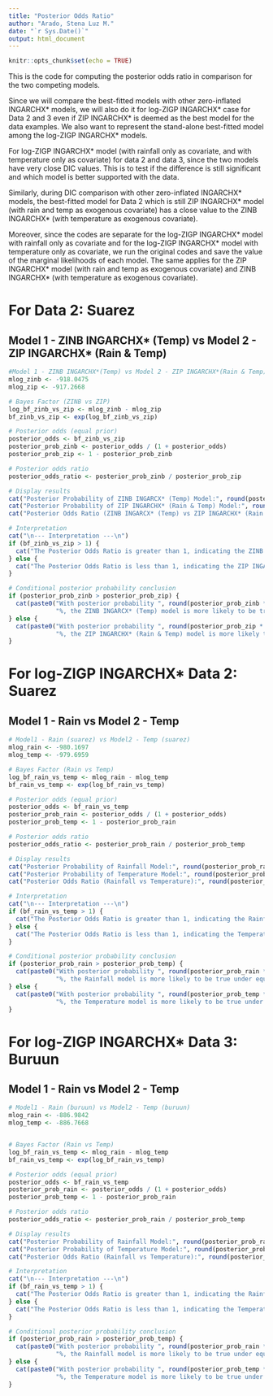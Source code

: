 ---
title: "Posterior Odds Ratio"
author: "Arado, Stena Luz M."
date: "`r Sys.Date()`"
output: html_document
---

```{r setup, include=FALSE}
knitr::opts_chunk$set(echo = TRUE)
```

This is the code for computing the posterior odds ratio in comparison for the two competing models. 

Since we will compare the best-fitted models with other zero-inflated INGARCHX* models, we will also do it for log-ZIGP INGARCHX* case for Data 2 and 3 even if ZIP INGARCHX* is deemed as the best model for the data examples. We also want to represent the stand-alone best-fitted model among the log-ZIGP INGARCHX* models. 

For log-ZIGP INGARCHX* model (with rainfall only as covariate, and with temperature only as covariate) for data 2 and data 3, since the two models have very close DIC values. This is to test if the difference is still significant and which model is better supported with the data. 

Similarly, during DIC comparison with other zero-inflated INGARCHX* models, the best-fitted model for Data 2 which is still ZIP INGARCHX* model (with rain and temp as exogenous covariate) has a close value to the ZINB INGARCHX* (with temperature as exogenous covariate).

Moreover, since the codes are separate for the log-ZIGP INGARCHX* model with rainfall only as covariate and for the log-ZIGP INGARCHX* model with temperature only as covariate, we run the original codes and save the value of the marginal likelihoods of each model. The same applies for the ZIP INGARCHX* model (with rain and temp as exogenous covariate) and ZINB INGARCHX* (with temperature as exogenous covariate).




# For Data 2: Suarez
## Model 1 - ZINB INGARCHX* (Temp) vs Model 2 - ZIP INGARCHX* (Rain & Temp)

```{r}
#Model 1 - ZINB INGARCHX*(Temp) vs Model 2 - ZIP INGARCHX*(Rain & Temp)
mlog_zinb <- -918.0475
mlog_zip <- -917.2668

# Bayes Factor (ZINB vs ZIP)
log_bf_zinb_vs_zip <- mlog_zinb - mlog_zip
bf_zinb_vs_zip <- exp(log_bf_zinb_vs_zip)

# Posterior odds (equal prior)
posterior_odds <- bf_zinb_vs_zip
posterior_prob_zinb <- posterior_odds / (1 + posterior_odds)
posterior_prob_zip <- 1 - posterior_prob_zinb

# Posterior odds ratio
posterior_odds_ratio <- posterior_prob_zinb / posterior_prob_zip

# Display results
cat("Posterior Probability of ZINB INGARCX* (Temp) Model:", round(posterior_prob_zinb, 4), "\n")
cat("Posterior Probability of ZIP INGARCHX* (Rain & Temp) Model:", round(posterior_prob_zip, 4), "\n")
cat("Posterior Odds Ratio (ZINB INGARCX* (Temp) vs ZIP INGARCHX* (Rain & Temp)):", round(posterior_odds_ratio, 4), "\n")

# Interpretation
cat("\n--- Interpretation ---\n")
if (bf_zinb_vs_zip > 1) {
  cat("The Posterior Odds Ratio is greater than 1, indicating the ZINB INGARCX* (Temp) model is better supported by the data.\n")
} else {
  cat("The Posterior Odds Ratio is less than 1, indicating the ZIP INGARCHX* (Rain & Temp) model is better supported by the data.\n")
}

# Conditional posterior probability conclusion
if (posterior_prob_zinb > posterior_prob_zip) {
  cat(paste0("With posterior probability ", round(posterior_prob_zinb * 100, 2),
             "%, the ZINB INGARCX* (Temp) model is more likely to be true under equal prior belief.\n"))
} else {
  cat(paste0("With posterior probability ", round(posterior_prob_zip * 100, 2),
             "%, the ZIP INGARCHX* (Rain & Temp) model is more likely to be true under equal prior belief.\n"))
}

```




# For log-ZIGP INGARCHX* Data 2: Suarez
## Model 1 - Rain vs Model 2 - Temp


```{r}
# Model1 - Rain (suarez) vs Model2 - Temp (suarez)
mlog_rain <- -980.1697
mlog_temp <- -979.6959

# Bayes Factor (Rain vs Temp)
log_bf_rain_vs_temp <- mlog_rain - mlog_temp
bf_rain_vs_temp <- exp(log_bf_rain_vs_temp)

# Posterior odds (equal prior)
posterior_odds <- bf_rain_vs_temp
posterior_prob_rain <- posterior_odds / (1 + posterior_odds)
posterior_prob_temp <- 1 - posterior_prob_rain

# Posterior odds ratio
posterior_odds_ratio <- posterior_prob_rain / posterior_prob_temp

# Display results
cat("Posterior Probability of Rainfall Model:", round(posterior_prob_rain, 4), "\n")
cat("Posterior Probability of Temperature Model:", round(posterior_prob_temp, 4), "\n")
cat("Posterior Odds Ratio (Rainfall vs Temperature):", round(posterior_odds_ratio, 4), "\n")

# Interpretation
cat("\n--- Interpretation ---\n")
if (bf_rain_vs_temp > 1) {
  cat("The Posterior Odds Ratio is greater than 1, indicating the Rainfall model is better supported by the data.\n")
} else {
  cat("The Posterior Odds Ratio is less than 1, indicating the Temperature model is better supported by the data.\n")
}

# Conditional posterior probability conclusion
if (posterior_prob_rain > posterior_prob_temp) {
  cat(paste0("With posterior probability ", round(posterior_prob_rain * 100, 2),
             "%, the Rainfall model is more likely to be true under equal prior belief.\n"))
} else {
  cat(paste0("With posterior probability ", round(posterior_prob_temp * 100, 2),
             "%, the Temperature model is more likely to be true under equal prior belief.\n"))
}

```



# For log-ZIGP INGARCHX* Data 3: Buruun
## Model 1 - Rain vs Model 2 - Temp


```{r}
# Model1 - Rain (buruun) vs Model2 - Temp (buruun)
mlog_rain <- -886.9842
mlog_temp <- -886.7668


# Bayes Factor (Rain vs Temp)
log_bf_rain_vs_temp <- mlog_rain - mlog_temp
bf_rain_vs_temp <- exp(log_bf_rain_vs_temp)

# Posterior odds (equal prior)
posterior_odds <- bf_rain_vs_temp
posterior_prob_rain <- posterior_odds / (1 + posterior_odds)
posterior_prob_temp <- 1 - posterior_prob_rain

# Posterior odds ratio
posterior_odds_ratio <- posterior_prob_rain / posterior_prob_temp

# Display results
cat("Posterior Probability of Rainfall Model:", round(posterior_prob_rain, 4), "\n")
cat("Posterior Probability of Temperature Model:", round(posterior_prob_temp, 4), "\n")
cat("Posterior Odds Ratio (Rainfall vs Temperature):", round(posterior_odds_ratio, 4), "\n")

# Interpretation
cat("\n--- Interpretation ---\n")
if (bf_rain_vs_temp > 1) {
  cat("The Posterior Odds Ratio is greater than 1, indicating the Rainfall model is better supported by the data.\n")
} else {
  cat("The Posterior Odds Ratio is less than 1, indicating the Temperature model is better supported by the data.\n")
}

# Conditional posterior probability conclusion
if (posterior_prob_rain > posterior_prob_temp) {
  cat(paste0("With posterior probability ", round(posterior_prob_rain * 100, 2),
             "%, the Rainfall model is more likely to be true under equal prior belief.\n"))
} else {
  cat(paste0("With posterior probability ", round(posterior_prob_temp * 100, 2),
             "%, the Temperature model is more likely to be true under equal prior belief.\n"))
}

```

